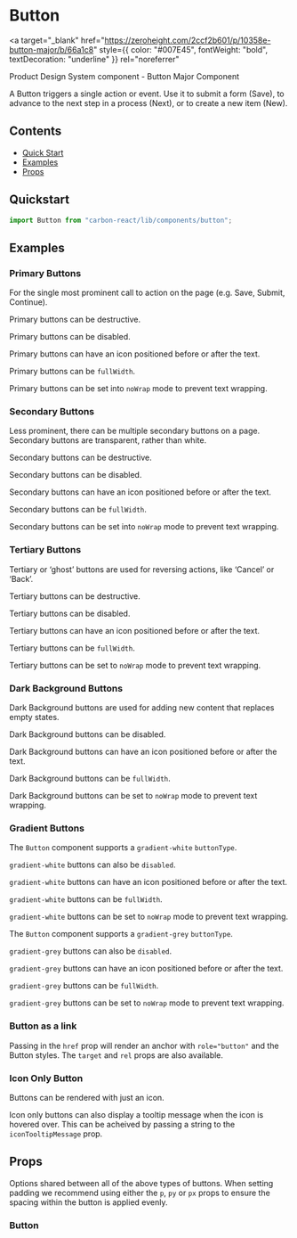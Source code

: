 

<Meta title="Button" of={ButtonStories} />

# Button

<a
  target="_blank"
  href="https://zeroheight.com/2ccf2b601/p/10358e-button-major/b/66a1c8"
  style={{ color: "#007E45", fontWeight: "bold", textDecoration: "underline" }}
  rel="noreferrer"
>
  Product Design System component - Button Major Component
</a>

A Button triggers a single action or event.
Use it to submit a form (Save), to advance to the next step in a process (Next), or to create a new item (New).

## Contents

- [Quick Start](#quick-start)
- [Examples](#examples)
- [Props](#props)

## Quickstart

```javascript
import Button from "carbon-react/lib/components/button";
```

## Examples

### Primary Buttons

For the single most prominent call to action on the page (e.g. Save, Submit, Continue).

<Canvas of={ButtonStories.PrimaryButton} />

Primary buttons can be destructive.

<Canvas of={ButtonStories.PrimaryButtonDestructive} />

Primary buttons can be disabled.

<Canvas of={ButtonStories.PrimaryButtonDisabled} />

Primary buttons can have an icon positioned before or after the text.

<Canvas of={ButtonStories.PrimaryButtonIcon} />

Primary buttons can be `fullWidth`.

<Canvas of={ButtonStories.PrimaryButtonFullWitdth} />

Primary buttons can be set into `noWrap` mode to prevent text wrapping.

<Canvas of={ButtonStories.PrimaryButtonNoWrap} />

### Secondary Buttons

Less prominent, there can be multiple secondary buttons on a page.
Secondary buttons are transparent, rather than white.

<Canvas of={ButtonStories.SecondaryButton} />

Secondary buttons can be destructive.

<Canvas of={ButtonStories.SecondaryButtonDestructive} />

Secondary buttons can be disabled.

<Canvas of={ButtonStories.SecondaryButtonDisabled} />

Secondary buttons can have an icon positioned before or after the text.

<Canvas of={ButtonStories.SecondaryButtonIcon} />

Secondary buttons can be `fullWidth`.

<Canvas of={ButtonStories.SecondaryButtonFullWidth} />

Secondary buttons can be set into `noWrap` mode to prevent text wrapping.

<Canvas of={ButtonStories.SecondaryButtonNoWrap} />

### Tertiary Buttons

Tertiary or ‘ghost’ buttons are used for reversing actions, like ‘Cancel’ or ‘Back’.

<Canvas of={ButtonStories.TertiaryButton} />

Tertiary buttons can be destructive.

<Canvas of={ButtonStories.TertiaryButtonDestructive} />

Tertiary buttons can be disabled.

<Canvas of={ButtonStories.TertiaryButtonDisabled} />

Tertiary buttons can have an icon positioned before or after the text.

<Canvas of={ButtonStories.TertiaryButtonIcon} />

Tertiary buttons can be `fullWidth`.

<Canvas of={ButtonStories.TertiaryButtonFullWidth} />

Tertiary buttons can be set to `noWrap` mode to prevent text wrapping.

<Canvas of={ButtonStories.TertiaryButtonNoWrap} />

### Dark Background Buttons

Dark Background buttons are used for adding new content that replaces empty states.

<Canvas of={ButtonStories.DarkBackgroundButton} />

Dark Background buttons can be disabled.

<Canvas of={ButtonStories.DarkBackgroundButtonDisabled} />

Dark Background buttons can have an icon positioned before or after the text.

<Canvas of={ButtonStories.DarkBackgroundButtonIcon} />

Dark Background buttons can be `fullWidth`.

<Canvas of={ButtonStories.DarkBackgroundButtonFullWidth} />

Dark Background buttons can be set to `noWrap` mode to prevent text wrapping.

<Canvas of={ButtonStories.DarkBackgroundButtonNoWrap} />

### Gradient Buttons

The `Button` component supports a `gradient-white` `buttonType`.

<Canvas of={ButtonStories.GradientWhite} />

`gradient-white` buttons can also be `disabled`.

<Canvas of={ButtonStories.GradientWhiteDisabled} />

`gradient-white` buttons can have an icon positioned before or after the text.

<Canvas of={ButtonStories.GradientWhiteIcon} />

`gradient-white` buttons can be `fullWidth`.

<Canvas of={ButtonStories.GradientWhiteFullWidth} />

`gradient-white` buttons can be set to `noWrap` mode to prevent text wrapping.

<Canvas of={ButtonStories.GradientWhiteNoWrap} />

The `Button` component supports a `gradient-grey` `buttonType`.

<Canvas of={ButtonStories.GradientGrey} />

`gradient-grey` buttons can also be `disabled`.

<Canvas of={ButtonStories.GradientGreyDisabled} />

`gradient-grey` buttons can have an icon positioned before or after the text.

<Canvas of={ButtonStories.GradientGreyIcon} />

`gradient-grey` buttons can be `fullWidth`.

<Canvas of={ButtonStories.GradientGreyFullWidth} />

`gradient-grey` buttons can be set to `noWrap` mode to prevent text wrapping.

<Canvas of={ButtonStories.GradientGreyNoWrap} />

### Button as a link

Passing in the `href` prop will render an anchor with `role="button"` and the Button styles. The `target` and `rel` props are also available.

<Canvas of={ButtonStories.ButtonAsALink} />

### Icon Only Button

Buttons can be rendered with just an icon.

<Canvas of={ButtonStories.ButtonIconOnly} />

Icon only buttons can also display a tooltip message when the icon is hovered over. This can be acheived by passing a string to the `iconTooltipMessage` prop.

<Canvas of={ButtonStories.ButtonIconTooltipMessage} />

## Props

Options shared between all of the above types of buttons. When setting padding we recommend using either the `p`, `py`
or `px` props to ensure the spacing within the button is applied evenly.

### Button

<ArgTypes of={ButtonStories} />
